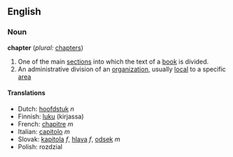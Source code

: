 ==English==
=== Noun ===
'''chapter''' (''plural:'' [[chapters]])

#One of the main [[section]]s into which the text of a [[book]] is divided.
#An administrative division of an [[organization]], usually [[local]] to a specific [[area]]

==== Translations ====
*Dutch: [[hoofdstuk]] ''n''
*Finnish: [[luku]] (kirjassa)
*French: [[chapitre]] ''m''
*Italian: [[capitolo]] ''m''
*Slovak: [[kapitola]] ''f'', [[hlava]] ''f'', [[odsek]] ''m''
*Polish: rozdzial
